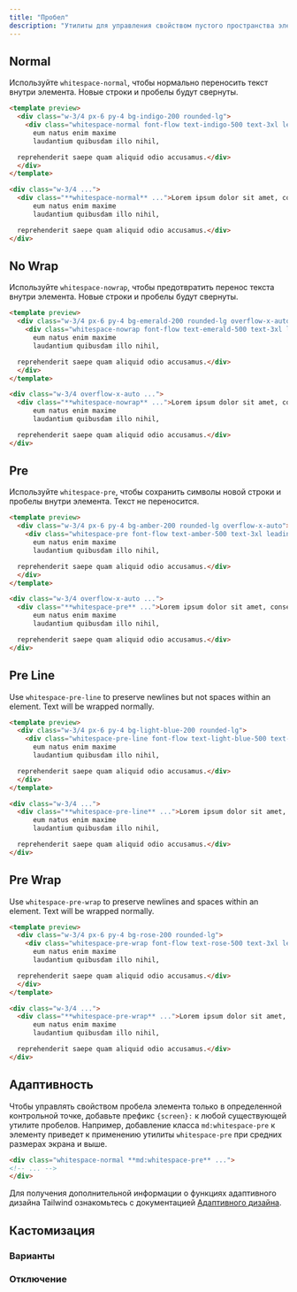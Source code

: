```yaml
---
title: "Пробел"
description: "Утилиты для управления свойством пустого пространства элемента."
---
```




## Normal

Используйте `whitespace-normal`, чтобы нормально переносить текст внутри элемента. Новые строки и пробелы будут свернуты.

```html indigo
<template preview>
  <div class="w-3/4 px-6 py-4 bg-indigo-200 rounded-lg">
    <div class="whitespace-normal font-flow text-indigo-500 text-3xl leading-5">Lorem ipsum dolor sit amet, consectetur adipisicing elit. Omnis quidem itaque beatae, rem tenetur quia iure,
      eum natus enim maxime
      laudantium quibusdam illo nihil,

  reprehenderit saepe quam aliquid odio accusamus.</div>
  </div>
</template>

<div class="w-3/4 ...">
  <div class="**whitespace-normal** ...">Lorem ipsum dolor sit amet, consectetur adipisicing elit. Omnis quidem itaque beatae, rem tenetur quia iure,
      eum natus enim maxime
      laudantium quibusdam illo nihil,

  reprehenderit saepe quam aliquid odio accusamus.</div>
</div>
```

## No Wrap

Используйте `whitespace-nowrap`, чтобы предотвратить перенос текста внутри элемента. Новые строки и пробелы будут свернуты.

```html emerald
<template preview>
  <div class="w-3/4 px-6 py-4 bg-emerald-200 rounded-lg overflow-x-auto">
    <div class="whitespace-nowrap font-flow text-emerald-500 text-3xl leading-5">Lorem ipsum dolor sit amet, consectetur adipisicing elit. Omnis quidem itaque beatae, rem tenetur quia iure,
      eum natus enim maxime
      laudantium quibusdam illo nihil,

  reprehenderit saepe quam aliquid odio accusamus.</div>
  </div>
</template>

<div class="w-3/4 overflow-x-auto ...">
  <div class="**whitespace-nowrap** ...">Lorem ipsum dolor sit amet, consectetur adipisicing elit. Omnis quidem itaque beatae, rem tenetur quia iure,
      eum natus enim maxime
      laudantium quibusdam illo nihil,

  reprehenderit saepe quam aliquid odio accusamus.</div>
</div>
```

## Pre

Используйте `whitespace-pre`, чтобы сохранить символы новой строки и пробелы внутри элемента. Текст не переносится.

```html amber
<template preview>
  <div class="w-3/4 px-6 py-4 bg-amber-200 rounded-lg overflow-x-auto">
    <div class="whitespace-pre font-flow text-amber-500 text-3xl leading-5">Lorem ipsum dolor sit amet, consectetur adipisicing elit. Omnis quidem itaque beatae, rem tenetur quia iure,
      eum natus enim maxime
      laudantium quibusdam illo nihil,

  reprehenderit saepe quam aliquid odio accusamus.</div>
  </div>
</template>

<div class="w-3/4 overflow-x-auto ...">
  <div class="**whitespace-pre** ...">Lorem ipsum dolor sit amet, consectetur adipisicing elit. Omnis quidem itaque beatae, rem tenetur quia iure,
      eum natus enim maxime
      laudantium quibusdam illo nihil,

  reprehenderit saepe quam aliquid odio accusamus.</div>
</div>
```

## Pre Line

Use `whitespace-pre-line` to preserve newlines but not spaces within an element. Text will be wrapped normally.

```html lightBlue
<template preview>
  <div class="w-3/4 px-6 py-4 bg-light-blue-200 rounded-lg">
    <div class="whitespace-pre-line font-flow text-light-blue-500 text-3xl leading-5">Lorem ipsum dolor sit amet, consectetur adipisicing elit. Omnis quidem itaque beatae, rem tenetur quia iure,
      eum natus enim maxime
      laudantium quibusdam illo nihil,

  reprehenderit saepe quam aliquid odio accusamus.</div>
  </div>
</template>

<div class="w-3/4 ...">
  <div class="**whitespace-pre-line** ...">Lorem ipsum dolor sit amet, consectetur adipisicing elit. Omnis quidem itaque beatae, rem tenetur quia iure,
      eum natus enim maxime
      laudantium quibusdam illo nihil,

  reprehenderit saepe quam aliquid odio accusamus.</div>
</div>
```

## Pre Wrap

Use `whitespace-pre-wrap` to preserve newlines and spaces within an element. Text will be wrapped normally.

```html rose
<template preview>
  <div class="w-3/4 px-6 py-4 bg-rose-200 rounded-lg">
    <div class="whitespace-pre-wrap font-flow text-rose-500 text-3xl leading-5">Lorem ipsum dolor sit amet, consectetur adipisicing elit. Omnis quidem itaque beatae, rem tenetur quia iure,
      eum natus enim maxime
      laudantium quibusdam illo nihil,

  reprehenderit saepe quam aliquid odio accusamus.</div>
  </div>
</template>

<div class="w-3/4 ...">
  <div class="**whitespace-pre-wrap** ...">Lorem ipsum dolor sit amet, consectetur adipisicing elit. Omnis quidem itaque beatae, rem tenetur quia iure,
      eum natus enim maxime
      laudantium quibusdam illo nihil,

  reprehenderit saepe quam aliquid odio accusamus.</div>
</div>
```

## Адаптивность

Чтобы управлять свойством пробела элемента только в определенной контрольной точке, добавьте префикс `{screen}:` к любой существующей утилите пробелов. Например, добавление класса `md:whitespace-pre` к элементу приведет к применению утилиты `whitespace-pre` при средних размерах экрана и выше.

```html
<div class="whitespace-normal **md:whitespace-pre** ...">
<!-- ... -->
</div>
```

Для получения дополнительной информации о функциях адаптивного дизайна Tailwind ознакомьтесь с документацией [Адаптивного дизайна](/docs/responsive-design).

## Кастомизация

### Варианты

<Variants plugin="whitespace" />

### Отключение

<Disabling plugin="whitespace" />
